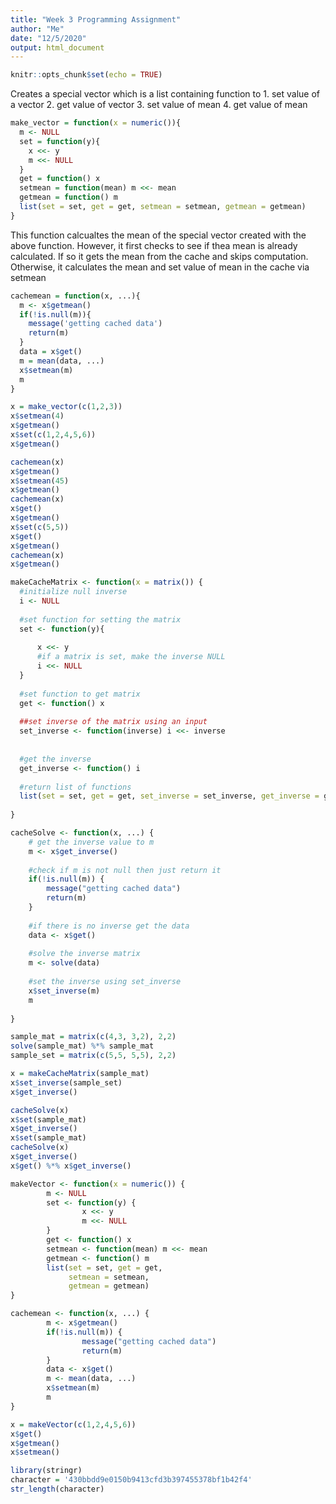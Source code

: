 ```yaml
---
title: "Week 3 Programming Assignment"
author: "Me"
date: "12/5/2020"
output: html_document
---
```


```r
knitr::opts_chunk$set(echo = TRUE)
```

Creates a special vector which is a list containing function to
1. set value of a vector
2. get value of vector
3. set value of mean
4. get value of mean
```r
make_vector = function(x = numeric()){
  m <- NULL
  set = function(y){
    x <<- y 
    m <<- NULL
  }
  get = function() x
  setmean = function(mean) m <<- mean
  getmean = function() m
  list(set = set, get = get, setmean = setmean, getmean = getmean)
}
```

This function calcualtes the mean of the special vector created with the above function. However, it first checks to see if thea mean is already calculated. If so it gets the mean from the cache and skips computation. Otherwise, it calculates the mean and set value of mean in the cache via setmean

```r
cachemean = function(x, ...){
  m <- x$getmean()
  if(!is.null(m)){
    message('getting cached data')
    return(m)
  }
  data = x$get()
  m = mean(data, ...)
  x$setmean(m)
  m
}
```


```r
x = make_vector(c(1,2,3))
x$setmean(4)
x$getmean()
x$set(c(1,2,4,5,6))
x$getmean()

cachemean(x)
x$getmean()
x$setmean(45)
x$getmean()
cachemean(x)
x$get()
x$getmean()
x$set(c(5,5))
x$get()
x$getmean()
cachemean(x)
x$getmean()
```

```r
makeCacheMatrix <- function(x = matrix()) {
  #initialize null inverse
  i <- NULL
  
  #set function for setting the matrix
  set <- function(y){
      
      x <<- y
      #if a matrix is set, make the inverse NULL
      i <<- NULL
  }
   
  #set function to get matrix 
  get <- function() x
  
  ##set inverse of the matrix using an input
  set_inverse <- function(inverse) i <<- inverse
  
  
  #get the inverse
  get_inverse <- function() i
    
  #return list of functions
  list(set = set, get = get, set_inverse = set_inverse, get_inverse = get_inverse)
  
}
```

```r
cacheSolve <- function(x, ...) {
    # get the inverse value to m
    m <- x$get_inverse()
    
    #check if m is not null then just return it
    if(!is.null(m)) {
        message("getting cached data")
        return(m)
    }
    
    #if there is no inverse get the data
    data <- x$get()
    
    #solve the inverse matrix
    m <- solve(data)
    
    #set the inverse using set_inverse
    x$set_inverse(m)
    m
    
}
```

```r
sample_mat = matrix(c(4,3, 3,2), 2,2)
solve(sample_mat) %*% sample_mat
sample_set = matrix(c(5,5, 5,5), 2,2)
```

```r
x = makeCacheMatrix(sample_mat)
x$set_inverse(sample_set)
x$get_inverse()

cacheSolve(x)
x$set(sample_mat)
x$get_inverse()
x$set(sample_mat)
cacheSolve(x)
x$get_inverse()
x$get() %*% x$get_inverse()
```

```r
makeVector <- function(x = numeric()) {
        m <- NULL
        set <- function(y) {
                x <<- y
                m <<- NULL
        }
        get <- function() x
        setmean <- function(mean) m <<- mean
        getmean <- function() m
        list(set = set, get = get,
             setmean = setmean,
             getmean = getmean)
}
```

```r
cachemean <- function(x, ...) {
        m <- x$getmean()
        if(!is.null(m)) {
                message("getting cached data")
                return(m)
        }
        data <- x$get()
        m <- mean(data, ...)
        x$setmean(m)
        m
}
```

```r
x = makeVector(c(1,2,4,5,6))
x$get()
x$getmean()
x$setmean()
```


```r
library(stringr)
character = '430bbdd9e0150b9413cfd3b397455378bf1b42f4'
str_length(character)
```

















